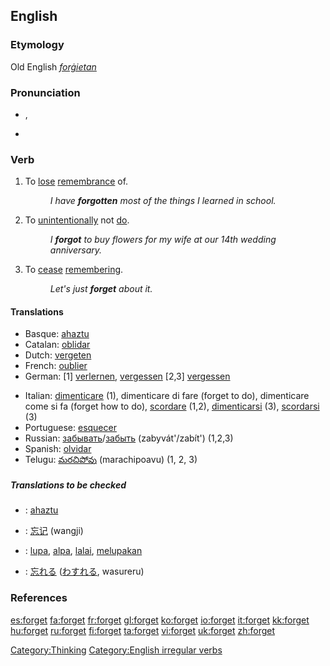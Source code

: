 ==English==

{{rank|author|authority|pleasant|861|forget|break|Roman|wise}}

===Etymology===
Old English ''[[forġietan]]''

===Pronunciation===
*{{IPA|/ˈfoːget/}}, {{SAMPA|/"fo:get/}}
*{{audio|en-us-forget.ogg|Audio (US)}}

===Verb===
{{en-verb|forgets|forgetting|forgot|forgotten}}

# {{transitive}} To [[lose]] [[remembrance]] of.
#: ''I have '''forgotten''' most of the things I learned in school.''
# {{transitive}} To [[unintentionally]] not [[do]].
#: ''I '''forgot''' to buy flowers for my wife at our 14th wedding anniversary.''
# {{intransitive}} To [[cease]] [[remembering]].
#: ''Let's just '''forget''' about it.''

====Translations====
{{top}}
*Basque: [[ahaztu]]
*Catalan: [[oblidar]]
*Dutch: [[vergeten]]
*French: [[oublier]]
*German: [1] [[verlernen]], [[vergessen]] [2,3] [[vergessen]]
{{mid}}
*Italian: [[dimenticare]] (1), dimenticare di fare (forget to do), dimenticare come si fa (forget how to do), [[scordare]] (1,2), [[dimenticarsi]] (3), [[scordarsi]] (3)
*Portuguese: [[esquecer]]
*Russian: [[забывать]]/[[забыть]] (zabyvát'/zabít') (1,2,3)
*Spanish: [[olvidar]]
*Telugu: [[మరచిపోవు]] (marachipoavu) (1, 2, 3)
{{bottom}}

=====Translations to be checked=====
{{checktrans}}

*{{ttbc|Basque}}: [[ahaztu]]
*{{ttbc|Chinese}}: [[忘记]] (wangji)
*{{ttbc|Indonesian}}: [[lupa]], [[alpa]], [[lalai]], [[lupa|melupakan]]
*{{ttbc|Japanese}}: [[忘れる]] ([[わすれる]], wasureru)

===References===
{{R:Century 1911}}
{{R:Webster 1913}}

[[Category:Thinking]]
[[Category:English irregular verbs]]

[[es:forget]]
[[fa:forget]]
[[fr:forget]]
[[gl:forget]]
[[ko:forget]]
[[io:forget]]
[[it:forget]]
[[kk:forget]]
[[hu:forget]]
[[ru:forget]]
[[fi:forget]]
[[ta:forget]]
[[vi:forget]]
[[uk:forget]]
[[zh:forget]]